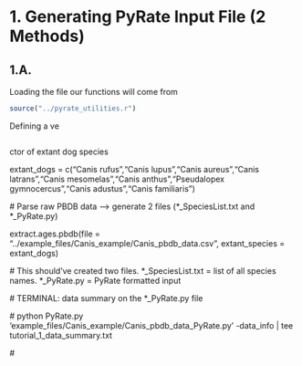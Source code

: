 # 1. Generating PyRate Input File (2 Methods)

## 1.A.

Loading the file our functions will come from

```r
source("../pyrate_utilities.r")
```

Defining a ve

```{}
```

ctor of extant dog species

extant_dogs = c("Canis rufus","Canis lupus","Canis aureus","Canis latrans","Canis mesomelas","Canis anthus","Pseudalopex gymnocercus","Canis adustus","Canis familiaris")

\# Parse raw PBDB data \--\> generate 2 files (\*\_SpeciesList.txt and \*\_PyRate.py)

extract.ages.pbdb(file = "../example_files/Canis_example/Canis_pbdb_data.csv", extant_species = extant_dogs)

\# This should've created two files. \*\_SpeciesList.txt = list of all species names. \*\_PyRate.py = PyRate formatted input

\# TERMINAL: data summary on the \*\_PyRate.py file

\# python PyRate.py 'example_files/Canis_example/Canis_pbdb_data_PyRate.py' -data_info \| tee tutorial_1\_data_summary.txt

\#

